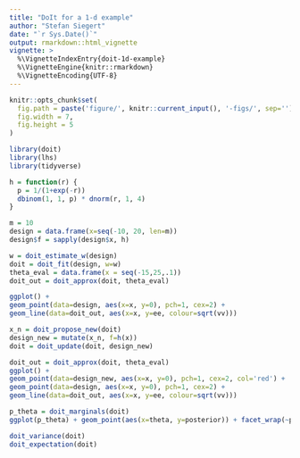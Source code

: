 ```yaml
---
title: "DoIt for a 1-d example"
author: "Stefan Siegert"
date: "`r Sys.Date()`"
output: rmarkdown::html_vignette
vignette: >
  %\VignetteIndexEntry{doit-1d-example}
  %\VignetteEngine{knitr::rmarkdown}
  %\VignetteEncoding{UTF-8}
---
```



```r
knitr::opts_chunk$set(
  fig.path = paste('figure/', knitr::current_input(), '-figs/', sep=''),
  fig.width = 7,
  fig.height = 5
)
```



```r
library(doit)
library(lhs)
library(tidyverse)

h = function(r) {
  p = 1/(1+exp(-r))
  dbinom(1, 1, p) * dnorm(r, 1, 4)
}

m = 10
design = data.frame(x=seq(-10, 20, len=m))
design$f = sapply(design$x, h)

w = doit_estimate_w(design)
doit = doit_fit(design, w=w)
theta_eval = data.frame(x = seq(-15,25,.1))
doit_out = doit_approx(doit, theta_eval)

ggplot() + 
geom_point(data=design, aes(x=x, y=0), pch=1, cex=2) +
geom_line(data=doit_out, aes(x=x, y=ee, colour=sqrt(vv))) 

x_n = doit_propose_new(doit)
design_new = mutate(x_n, f=h(x))
doit = doit_update(doit, design_new)

doit_out = doit_approx(doit, theta_eval)
ggplot() + 
geom_point(data=design_new, aes(x=x, y=0), pch=1, cex=2, col='red') +
geom_point(data=design, aes(x=x, y=0), pch=1, cex=2) +
geom_line(data=doit_out, aes(x=x, y=ee, colour=sqrt(vv))) 

p_theta = doit_marginals(doit)
ggplot(p_theta) + geom_point(aes(x=theta, y=posterior)) + facet_wrap(~par)

doit_variance(doit)
doit_expectation(doit)
```
